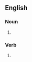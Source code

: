 ==English==

===Noun===
{{head|en|noun form}}

# {{plural of|en|lynchpin}}

===Verb===
{{head|en|verb form}}

# {{en-third-person singular of|lynchpin}}